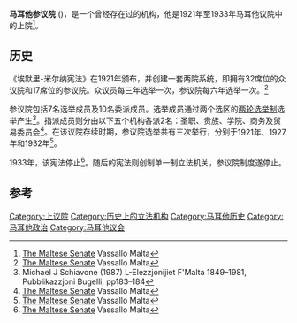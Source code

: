 '''马耳他参议院''' ({{lang-mt|Senat}})，是一个曾经存在过的机构，他是1921年至1933年马耳他议院中的上院<ref name="VM">[http://vassallomalta.webs.com/senate.htm The Maltese Senate]{{dead link|date=2018年2月 |bot=InternetArchiveBot |fix-attempted=yes }} Vassallo Malta</ref>。

== 历史 ==
《埃默里-米尔纳宪法》在1921年颁布，并创建一套两院系统，即拥有32席位的众议院和17席位的参议院。众议员每三年选举一次，参议院每六年选举一次。<ref name="VM">[http://vassallomalta.webs.com/senate.htm The Maltese Senate]{{dead link|date=2018年2月 |bot=InternetArchiveBot |fix-attempted=yes }} Vassallo Malta</ref>

参议院包括7名选举成员及10名委派成员。选举成员通过两个选区的[[两轮选举制|两轮选举制]]选举产生<ref>Michael J Schiavone (1987) L-Elezzjonijiet F'Malta 1849–1981, Pubblikazzjoni Bugelli, pp183–184</ref>。指派成员则分由以下五个机构各派2名：圣职、贵族、学院、商务及贸易委员会<ref name="VM">[http://vassallomalta.webs.com/senate.htm The Maltese Senate]{{dead link|date=2018年2月 |bot=InternetArchiveBot |fix-attempted=yes }} Vassallo Malta</ref><span style="background-color: rgb(255, 255, 255);">。在该议院存续时期，参议院选举共有三次举行，分别于</span>1921年、1927年和1932年<ref name="VM">[http://vassallomalta.webs.com/senate.htm The Maltese Senate]{{dead link|date=2018年2月 |bot=InternetArchiveBot |fix-attempted=yes }} Vassallo Malta</ref>。

1933年，该宪法停止<ref name="VM">[http://vassallomalta.webs.com/senate.htm The Maltese Senate]{{dead link|date=2018年2月 |bot=InternetArchiveBot |fix-attempted=yes }} Vassallo Malta</ref>。随后的宪法则创制单一制立法机关，参议院制度遂停止。

== 参考 ==
{{Reflist}}
{{國家上議院}}
[[Category:上议院|Category:上议院]]
[[Category:历史上的立法机构|Category:历史上的立法机构]]
[[Category:马耳他历史|Category:马耳他历史]]
[[Category:马耳他政治|Category:马耳他政治]]
[[Category:马耳他议会|Category:马耳他议会]]